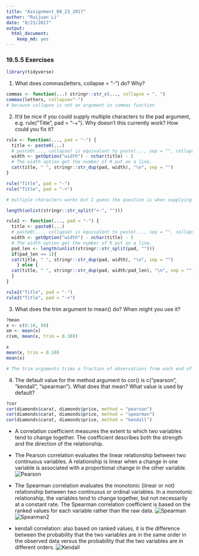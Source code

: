 ```yaml
---
title: "Assignment_08_23_2017"
author: "Ruijuan Li"
date: "8/23/2017"
output: 
  html_document: 
    keep_md: yes
---
```


### 19.5.5 Exercises
```r
library(tidyverse)
```

1. What does commas(letters, collapse = "-") do? Why?
```r
commas <- function(...) stringr::str_c(..., collapse = ", ")
commas(letters, collapse="-") 
# because collapse is not an argument in commas function
```

2. It’d be nice if you could supply multiple characters to the pad argument, e.g. rule("Title", pad = "-+"). Why doesn’t this currently work? How could you fix it?
```r
rule <- function(..., pad = "-") {
  title <- paste0(...) 
  # paste0(..., collapse) is equivalent to paste(..., sep = "", collapse), slightly more efficiently 
  width <- getOption("width") - nchar(title) - 5 
  # The width option get the number of R put on a line.  
  cat(title, " ", stringr::str_dup(pad, width), "\n", sep = "")
}

rule("Title", pad = "-")
rule("Title", pad = "-+")

# multiple characters works but I guess the question is when supplying multiple characters, how to still keep the width the same as when using a single character 

length(unlist(stringr::str_split("+-", "")))

rule2 <- function(..., pad = "-") {
  title <- paste0(...) 
  # paste0(..., collapse) is equivalent to paste(..., sep = "", collapse), slightly more efficiently 
  width <- getOption("width") - nchar(title) - 5 
  # The width option get the number of R put on a line.  
  pad_len <- length(unlist(stringr::str_split(pad, "")))
  if(pad_len == 1){ 
  cat(title, " ", stringr::str_dup(pad, width), "\n", sep = "")
    } else {
  cat(title, " ", stringr::str_dup(pad, width/pad_len), "\n", sep = "") 
  }
}

rule2("Title", pad = "-")
rule2("Title", pad = "-+")
```

3. What does the trim argument to mean() do? When might you use it?
```r
?mean
x <- c(0:10, 50)
xm <- mean(x)
c(xm, mean(x, trim = 0.10))

x
mean(x, trim = 0.10) 
mean(x)

# The trim arguments trims a fraction of observations from each end of the vector (meaning the range) before calculating the mean. This is useful for calculating a measure of central tendancy that is robust to outliers.
```

4. The default value for the method argument to cor() is c("pearson", "kendall", "spearman"). What does that mean? What value is used by default?
```r
?cor
cor(diamonds$carat, diamonds$price, method = "pearson")
cor(diamonds$carat, diamonds$price, method = "spearman")
cor(diamonds$carat, diamonds$price, method = "kendall") 
```

* A correlation coefficient measures the extent to which two variables tend to change together. The coefficient describes both the strength and the direction of the relationship. 

* The Pearson correlation evaluates the linear relationship between two continuous variables. A relationship is linear when a change in one variable is associated with a proportional change in the other variable.
![Pearson](https://github.com/UCD-pbio-rclub/Rclub-r4ds_Ruijuan.Li/blob/master/R-club-Aug-23/pearson.png)

* The Spearman correlation evaluates the monotonic (linear or not) relationship between two continuous or ordinal variables. In a monotonic relationship, the variables tend to change together, but not necessarily at a constant rate. The Spearman correlation coefficient is based on the ranked values for each variable rather than the raw data. 
![Spearman](https://github.com/UCD-pbio-rclub/Rclub-r4ds_Ruijuan.Li/blob/master/R-club-Aug-23/spearman.png)
![Spearman2](https://github.com/UCD-pbio-rclub/Rclub-r4ds_Ruijuan.Li/blob/master/R-club-Aug-23/spearman2.png)

* kendall correlation: also based on ranked values, it is the difference between the probability that the two variables are in the same order in the observed data versus the probability that the two variables are in different orders. 
![Kendall](https://github.com/UCD-pbio-rclub/Rclub-r4ds_Ruijuan.Li/blob/master/R-club-Aug-23/kendall.png)

